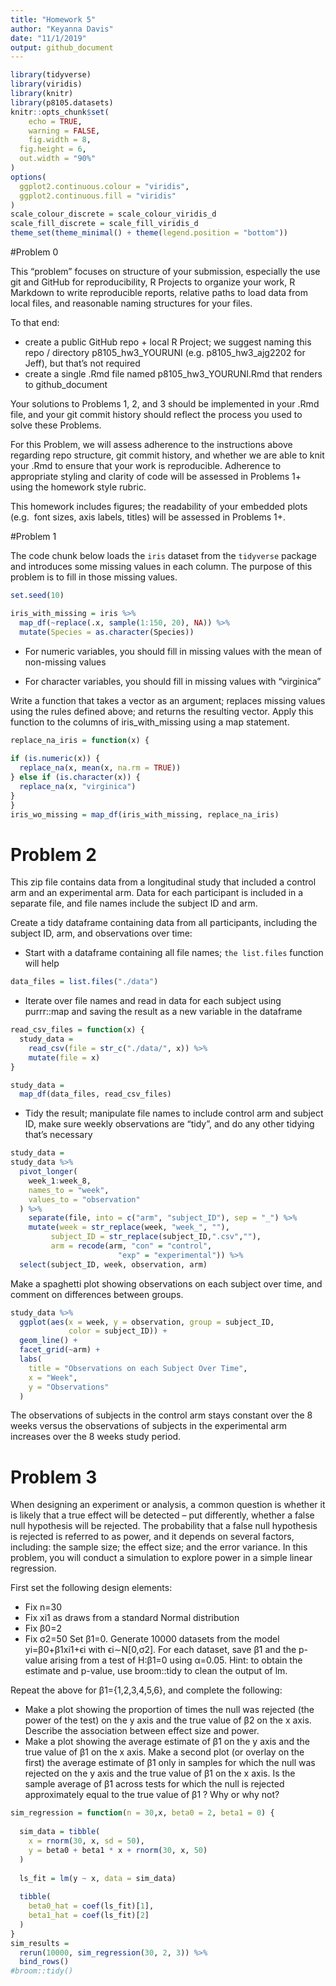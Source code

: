 ```yaml
---
title: "Homework 5"
author: "Keyanna Davis"
date: "11/1/2019"
output: github_document
---
```


```r
library(tidyverse)
library(viridis)
library(knitr)
library(p8105.datasets)
knitr::opts_chunk$set(
	echo = TRUE,
	warning = FALSE,
	fig.width = 8, 
  fig.height = 6,
  out.width = "90%"
)
options(
  ggplot2.continuous.colour = "viridis",
  ggplot2.continuous.fill = "viridis"
)
scale_colour_discrete = scale_colour_viridis_d
scale_fill_discrete = scale_fill_viridis_d
theme_set(theme_minimal() + theme(legend.position = "bottom"))
```

#Problem 0 

This “problem” focuses on structure of your submission, especially the use git 
and GitHub for reproducibility, R Projects to organize your work, R Markdown 
to write reproducible reports, relative paths to load data from local files, 
and reasonable naming structures for your files.
  
To that end:


* create a public GitHub repo + local R Project; we suggest naming this repo / 
directory p8105_hw3_YOURUNI (e.g.  p8105_hw3_ajg2202 for Jeff), but that’s not 
required
* create a single .Rmd file named p8105_hw3_YOURUNI.Rmd that renders to 
github_document


Your solutions to Problems 1, 2, and 3 should be implemented in your .Rmd file, 
and your git commit history should reflect the process you used to solve these 
Problems.


For this Problem, we will assess adherence to the instructions above regarding 
repo structure, git commit history, and whether we are able to knit your .Rmd 
to ensure that your work is reproducible. Adherence to appropriate styling and 
clarity of code will be assessed in Problems 1+ using the homework style rubric.


This homework includes figures; the readability of your embedded plots (e.g. 
font sizes, axis labels, titles) will be assessed in Problems 1+.

#Problem 1

The code chunk below loads the `iris` dataset from the `tidyverse` package and introduces some missing values in each column. The purpose of this problem is to fill in those missing values.

```r
set.seed(10)

iris_with_missing = iris %>% 
  map_df(~replace(.x, sample(1:150, 20), NA)) %>%
  mutate(Species = as.character(Species))
```

* For numeric variables, you should fill in missing values with the mean of non-missing values

* For character variables, you should fill in missing values with "virginica"

Write a function that takes a vector as an argument; replaces missing values using the rules defined above; and returns the resulting vector. Apply this function to the columns of iris_with_missing using a map statement.
```r
replace_na_iris = function(x) { 
  
if (is.numeric(x)) {
  replace_na(x, mean(x, na.rm = TRUE))
} else if (is.character(x)) {
  replace_na(x, "virginica")
}
}
iris_wo_missing = map_df(iris_with_missing, replace_na_iris)
```

# Problem 2

This zip file contains data from a longitudinal study that included a control arm and an experimental arm. Data for each participant is included in a separate file, and file names include the subject ID and arm.

Create a tidy dataframe containing data from all participants, including the subject ID, arm, and observations over time:


* Start with a dataframe containing all file names; `the list.files` function will help

```r
data_files = list.files("./data")

```

* Iterate over file names and read in data for each subject using purrr::map and saving the result as a new variable in the dataframe

```r
read_csv_files = function(x) {
  study_data = 
    read_csv(file = str_c("./data/", x)) %>% 
    mutate(file = x)
}

study_data = 
  map_df(data_files, read_csv_files)
```

* Tidy the result; manipulate file names to include control arm and subject ID, make sure weekly observations are “tidy”, and do any other tidying that’s necessary

```r
study_data = 
study_data %>% 
  pivot_longer(
    week_1:week_8,
    names_to = "week",
    values_to = "observation"
  ) %>% 
    separate(file, into = c("arm", "subject_ID"), sep = "_") %>% 
    mutate(week = str_replace(week, "week_", ""),
         subject_ID = str_replace(subject_ID,".csv",""),
         arm = recode(arm, "con" = "control", 
                        "exp" = "experimental")) %>% 
  select(subject_ID, week, observation, arm)
```

Make a spaghetti plot showing observations on each subject over time, and comment on differences between groups.

```r
study_data %>% 
  ggplot(aes(x = week, y = observation, group = subject_ID,
             color = subject_ID)) +
  geom_line() +
  facet_grid(~arm) +
  labs(
    title = "Observations on each Subject Over Time",
    x = "Week", 
    y = "Observations"
  )
```

The observations of subjects in the control arm stays constant over the 8 weeks versus the observations of subjects in the experimental arm increases over the 8 weeks study period. 



# Problem 3
When designing an experiment or analysis, a common question is whether it is likely that a true effect will be detected – put differently, whether a false null hypothesis will be rejected. The probability that a false null hypothesis is rejected is referred to as power, and it depends on several factors, including: the sample size; the effect size; and the error variance. In this problem, you will conduct a simulation to explore power in a simple linear regression.

First set the following design elements:

* Fix n=30
* Fix xi1 as draws from a standard Normal distribution
* Fix β0=2
* Fix σ2=50
Set β1=0. Generate 10000 datasets from the model
              yi=β0+β1xi1+ϵi
with ϵi∼N[0,σ2]. For each dataset, save β̂1 and the p-value arising from a test of H:β1=0 using α=0.05. Hint: to obtain the estimate and p-value, use broom::tidy to clean the output of lm.

Repeat the above for β1={1,2,3,4,5,6}, and complete the following:

* Make a plot showing the proportion of times the null was rejected (the power of the test) on the y axis and the true value of β2
 on the x axis. Describe the association between effect size and power.
* Make a plot showing the average estimate of β̂1 on the y axis and the true value of β1 on the x axis. Make a second plot (or overlay on the first) the average estimate of β̂1 only in samples for which the null was rejected on the y axis and the true value of β1 on the x axis. Is the sample average of β̂1 across tests for which the null is rejected approximately equal to the true value of β1
? Why or why not?


```r
sim_regression = function(n = 30,x, beta0 = 2, beta1 = 0) {
  
  sim_data = tibble(
    x = rnorm(30, x, sd = 50),
    y = beta0 + beta1 * x + rnorm(30, x, 50)
  )
  
  ls_fit = lm(y ~ x, data = sim_data)
  
  tibble(
    beta0_hat = coef(ls_fit)[1],
    beta1_hat = coef(ls_fit)[2]
  )
}
sim_results = 
  rerun(10000, sim_regression(30, 2, 3)) %>% 
  bind_rows() 
#broom::tidy()
```


